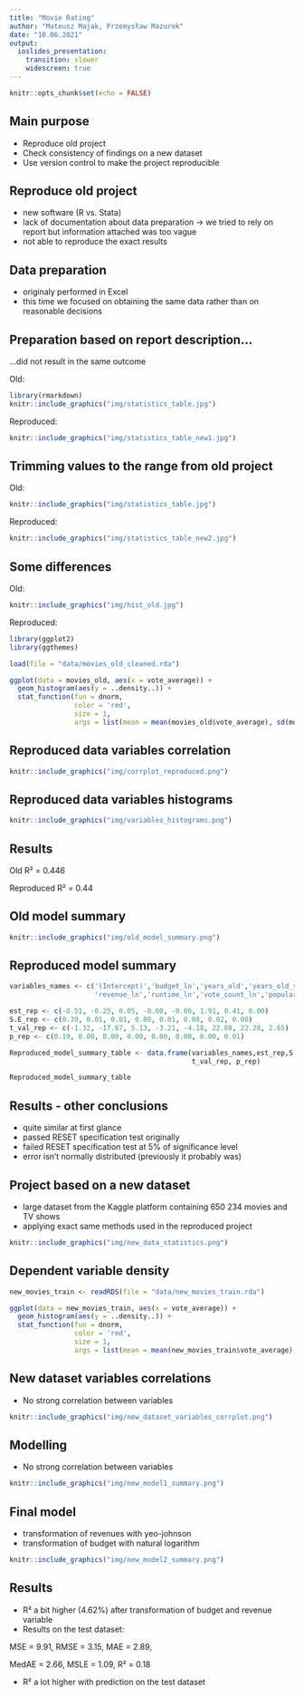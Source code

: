 ```yaml
---
title: "Movie Rating"
author: "Mateusz Majak, Przemysław Mazurek"
date: "10.06.2021"
output: 
  ioslides_presentation:
    transition: slower
    widescreen: true
---
```


```r
knitr::opts_chunk$set(echo = FALSE)
```

## Main purpose

- Reproduce old project
- Check consistency of findings on a new dataset
- Use version control to make the project reproducible




## Reproduce old project

- new software (R vs. Stata)
- lack of documentation about data preparation -> we tried to rely on report but information attached was too vague
- not able to reproduce the exact results



## Data preparation

- originaly performed in Excel
- this time we focused on obtaining the same data rather than on reasonable decisions



## Preparation based on report description...

...did not result in the same outcome

Old:
```r
library(rmarkdown)
knitr::include_graphics("img/statistics_table.jpg")  
```

Reproduced:
```r

knitr::include_graphics("img/statistics_table_new1.jpg")  

```


## Trimming values to the range from old project



Old:
```r

knitr::include_graphics("img/statistics_table.jpg")  
```

Reproduced:
```r

knitr::include_graphics("img/statistics_table_new2.jpg")  

```


## Some differences
Old:
```r

knitr::include_graphics("img/hist_old.jpg")  

```
Reproduced:
```r

library(ggplot2)
library(ggthemes)

load(file = "data/movies_old_cleaned.rda") 

ggplot(data = movies_old, aes(x = vote_average)) +
  geom_histogram(aes(y = ..density..)) +
  stat_function(fun = dnorm,
                color = 'red',
                size = 1,
                args = list(mean = mean(movies_old$vote_average), sd(movies_old$vote_average))) + theme_stata()
```

## Reproduced data variables correlation

```r

knitr::include_graphics("img/corrplot_reproduced.png")  


```

## Reproduced data variables histograms

```r

knitr::include_graphics("img/variables_histograms.png")  

```


## Results

Old R² = 0.446

Reproduced R² = 0.44

## Old model summary

```r

knitr::include_graphics("img/old_model_summary.png")  

```

## Reproduced model summary
```r

variables_names <- c('(Intercept)','budget_ln','years_old','years_old_squared',
                     'revenue_ln','runtime_ln','vote_count_ln','popularity')

est_rep <- c(-0.51, -0.25, 0.05, -0.00, -0.06, 1.91, 0.41, 0.00)
S.E_rep <- c(0.39, 0.01, 0.01, 0.00, 0.01, 0.08, 0.02, 0.00)
t_val_rep <- c(-1.32, -17.67, 5.13, -3.21, -4.18, 22.80, 22.28, 2.65)
p_rep <- c(0.19, 0.00, 0.00, 0.00, 0.00, 0.00, 0.00, 0.01)

Reproduced_model_summary_table <- data.frame(variables_names,est_rep,S.E_rep,
                                             t_val_rep, p_rep)

Reproduced_model_summary_table
```


## Results - other conclusions
- quite similar at first glance
- passed RESET specification test originally
- failed RESET specification test at 5% of significance level
- error isn't normally distributed (previously it probably was)

## Project based on a new dataset
- large dataset from the Kaggle platform containing 650 234 movies and TV shows
- applying exact same  methods used in the reproduced project

```r

knitr::include_graphics("img/new_data_statistics.png")  
```

## Dependent variable density

```r

new_movies_train <- readRDS(file = "data/new_movies_train.rda") 

ggplot(data = new_movies_train, aes(x = vote_average)) +
  geom_histogram(aes(y = ..density..)) +
  stat_function(fun = dnorm,
                color = 'red',
                size = 1,
                args = list(mean = mean(new_movies_train$vote_average), sd(new_movies_train$vote_average))) + theme_stata()
```

## New dataset variables correlations

- No strong correlation between variables
```r

knitr::include_graphics("img/new_dataset_variables_corrplot.png")  

```

## Modelling

- No strong correlation between variables

```r

knitr::include_graphics("img/new_model1_summary.png")  

```

## Final model

- transformation of revenues with yeo-johnson
- transformation of budget with natural logarithm

```r

knitr::include_graphics("img/new_model2_summary.png")  

```

## Results

- R² a bit higher (4.62%) after transformation of budget and revenue variable
- Results on the test dataset: 

MSE = 9.91, RMSE = 3.15, MAE = 2.89, 

MedAE = 2.66, MSLE = 1.09, R² = 0.18

- R² a lot higher with prediction on the test dataset



